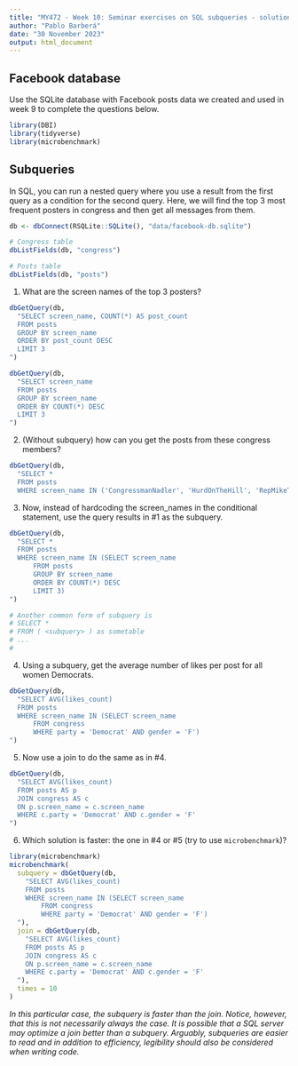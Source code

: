 ---
title: "MY472 - Week 10: Seminar exercises on SQL subqueries - solution"
author: "Pablo Barberá"
date: "30 November 2023"
output: html_document
---

## Facebook database

Use the SQLite database with Facebook posts data we created and used in week 9 to complete the questions below.

```{r}
library(DBI)
library(tidyverse)
library(microbenchmark)
```

## Subqueries

In SQL, you can run a nested query where you use a result from the first query as a condition for the second query. Here, we will find the top 3 most frequent posters in congress and then get all messages from them. 

```{r}
db <- dbConnect(RSQLite::SQLite(), "data/facebook-db.sqlite")
```

```{r}
# Congress table
dbListFields(db, "congress")

# Posts table
dbListFields(db, "posts")
```

1. What are the screen names of the top 3 posters?

```{r}
dbGetQuery(db, 
  "SELECT screen_name, COUNT(*) AS post_count
  FROM posts
  GROUP BY screen_name
  ORDER BY post_count DESC
  LIMIT 3
")

dbGetQuery(db, 
  "SELECT screen_name
  FROM posts
  GROUP BY screen_name
  ORDER BY COUNT(*) DESC
  LIMIT 3
")
```

2. (Without subquery) how can you get the posts from these congress members?

```{r}
dbGetQuery(db, 
  "SELECT *
  FROM posts
  WHERE screen_name IN ('CongressmanNadler', 'HurdOnTheHill', 'RepMikeThompson')")
```

3. Now, instead of hardcoding the screen_names in the conditional statement, use the query results in #1 as the subquery.

```{r}
dbGetQuery(db, 
  "SELECT *
  FROM posts
  WHERE screen_name IN (SELECT screen_name
      FROM posts
      GROUP BY screen_name
      ORDER BY COUNT(*) DESC
      LIMIT 3)
")

# Another common form of subquery is
# SELECT *
# FROM ( <subquery> ) as sometable
# ...
# 
```

4. Using a subquery, get the average number of likes per post for all women Democrats.

```{r}
dbGetQuery(db, 
  "SELECT AVG(likes_count)
  FROM posts
  WHERE screen_name IN (SELECT screen_name
      FROM congress
      WHERE party = 'Democrat' AND gender = 'F')
")
```

5. Now use a join to do the same as in #4.

```{r}
dbGetQuery(db, 
  "SELECT AVG(likes_count)
  FROM posts AS p
  JOIN congress AS c 
  ON p.screen_name = c.screen_name
  WHERE c.party = 'Democrat' AND c.gender = 'F'
")
```

6. Which solution is faster: the one in #4 or #5 (try to use `microbenchmark`)?

```{r}
library(microbenchmark)
microbenchmark(
  subquery = dbGetQuery(db, 
    "SELECT AVG(likes_count)
    FROM posts
    WHERE screen_name IN (SELECT screen_name
        FROM congress
        WHERE party = 'Democrat' AND gender = 'F')
  "),
  join = dbGetQuery(db, 
    "SELECT AVG(likes_count)
    FROM posts AS p
    JOIN congress AS c 
    ON p.screen_name = c.screen_name
    WHERE c.party = 'Democrat' AND c.gender = 'F'
  "), 
  times = 10
)
```

*In this particular case, the subquery is faster than the join. Notice, however, that this is not necessarily always the case. It is possible that a SQL server may optimize a join better than a subquery. Arguably, subqueries are easier to read and in addition to efficiency, legibility should also be considered when writing code.*
